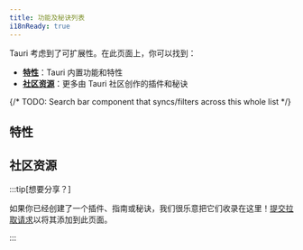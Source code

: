 ```yaml
---
title: 功能及秘诀列表
i18nReady: true
---
```



Tauri 考虑到了可扩展性。在此页面上，你可以找到：

- **[特性](#特性)**：Tauri 内置功能和特性
- **[社区资源](#社区资源)**：更多由 Tauri 社区创作的插件和秘诀

{/* TODO: Search bar component that syncs/filters across this whole list */}

## 特性

<FeaturesList />

## 社区资源

<CommunityList />

:::tip[想要分享？]

如果你已经创建了一个插件、指南或秘诀，我们很乐意把它们收录在这里！[提交拉取请求](https://github.com/tauri-apps/tauri-docs/pulls)以将其添加到此页面。

:::
